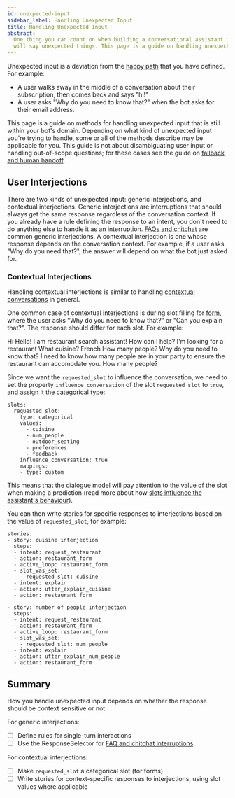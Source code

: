 ```yaml
---
id: unexpected-input
sidebar_label: Handling Unexpected Input
title: Handling Unexpected Input
abstract:
  One thing you can count on when building a conversational assistant is that users
  will say unexpected things. This page is a guide on handling unexpected input.
---
```



<RasaNLUBasedBanner />

Unexpected input is a deviation from the [happy path](../concepts/glossary.mdx#happy--unhappy-paths)
that you have defined. For example:

- A user walks away in the middle of a conversation about their subscription, then comes back
  and says "hi!"
- A user asks "Why do you need to know that?" when the bot asks for their email address.

This page is a guide on methods for handling unexpected input that is still within your bot's domain.
Depending on what kind of unexpected
input you're trying to handle, some or all of the methods describe may be applicable for you. This guide
is not about disambiguating user input or handling out-of-scope questions; for these cases see
the guide on [fallback and human handoff](fallback-handoff.mdx).

## User Interjections

There are two kinds of unexpected input: generic interjections, and contextual interjections.
Generic interjections are interruptions that should always get the same response regardless of the
conversation context. If you already have a rule defining the response to an intent, you don't
need to do anything else to handle it as an interruption. [FAQs and chitchat](./chitchat-faqs.mdx) are common generic interjections.
A contextual interjection is one whose response depends on the conversation context.
For example, if a user asks "Why do you need that?", the answer will depend on what the bot just
asked for.

### Contextual Interjections

Handling contextual interjections is similar to handling [contextual conversations](contextual-conversations.mdx)
in general.

One common case of contextual interjections is during slot filling for [form](./forms.mdx), where the user
asks “Why do you need to know that?” or "Can you explain that?".
The response should differ for each slot. For example:

<Chat caption="A contextual interjection">
  <ChatUserText>Hi</ChatUserText>
  <ChatBotText>
    Hello! I am restaurant search assistant! How can I help?
  </ChatBotText>
  <ChatUserText>I'm looking for a restaurant</ChatUserText>
  <ChatBotText>What cuisine?</ChatBotText>
  <ChatUserText>French</ChatUserText>
  <ChatBotText>How many people?</ChatBotText>
  <ChatUserText>Why do you need to know that?</ChatUserText>
  <ChatBotText>
    I need to know how many people are in your party to ensure the restaurant
    can accomodate you.
  </ChatBotText>
  <ChatBotText>How many people?</ChatBotText>
</Chat>

Since we want the `requested_slot` to influence the conversation,
we need to set the property `influence_conversation` of the slot `requested_slot`
to `true`, and assign it the categorical type:

```yaml-rasa title="domain.yml"
slots:
  requested_slot:
    type: categorical
    values:
      - cuisine
      - num_people
      - outdoor_seating
      - preferences
      - feedback
    influence_conversation: true
    mappings:
    - type: custom
```

This means that the dialogue model will pay attention to the value of the slot when making a prediction
(read more about how [slots influence the assistant's behaviour](../concepts/domain.mdx#slots-and-conversation-behavior)).

You can then write stories for specific responses to interjections based on the value of `requested_slot`, for example:

```yaml-rasa title="stories.yml"
stories:
- story: cuisine interjection
  steps:
  - intent: request_restaurant
  - action: restaurant_form
  - active_loop: restaurant_form
  - slot_was_set:
    - requested_slot: cuisine
  - intent: explain
  - action: utter_explain_cuisine
  - action: restaurant_form

- story: number of people interjection
  steps:
  - intent: request_restaurant
  - action: restaurant_form
  - active_loop: restaurant_form
  - slot_was_set:
    - requested_slot: num_people
  - intent: explain
  - action: utter_explain_num_people
  - action: restaurant_form
```

## Summary

How you handle unexpected input depends on whether the response should be
context sensitive or not.

For generic interjections:

- [ ] Define rules for single-turn interactions
- [ ] Use the ResponseSelector for [FAQ and chitchat interruptions](chitchat-faqs.mdx)

For contextual interjections:

- [ ] Make `requested_slot` a categorical slot (for forms)
- [ ] Write stories for context-specific responses to interjections, using slot values where applicable

